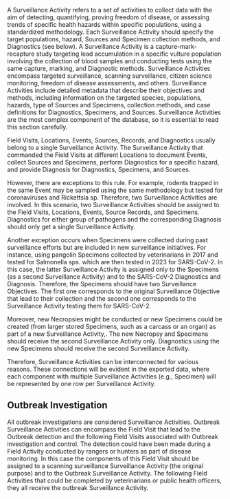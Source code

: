 <!-- # Surveillance Activity {.unnumbered} -->

A Surveillance Activity refers to a set of activities to collect data with the aim of detecting, quantifying, proving freedom of disease, or assessing trends of specific health hazards within specific populations, using a standardized methodology. Each Surveillance Activity should specify the target populations, hazard, Sources and Specimen collection methods, and Diagnostics (see below). A Surveillance Activity is a capture-mark-recapture study targeting lead accumulation in a specific vulture population involving the collection of blood samples and conducting tests using the same capture, marking, and Diagnostic methods.  Surveillance Activities encompass targeted surveillance, scanning surveillance, citizen science monitoring, freedom of disease assessments, and others. Surveillance Activities include detailed metadata that describe their objectives and methods, including information on the targeted species, populations, hazards, type of Sources and Specimens, collection methods, and case definitions for Diagnostics, Specimens, and Sources. Surveillance Activities are the most complex component of the database, so it is essential to read this section carefully.

Field Visits, Locations, Events, Sources, Records, and Diagnostics usually belong to a single Surveillance Activity. The Surveillance Activity that commanded the Field Visits at different Locations to document Events, collect Sources and Specimens, perform Diagnostics for a specific hazard, and provide Diagnosis for Diagnostics, Specimens, and Sources.

However, there are exceptions to this rule. For example, rodents trapped in the same Event may be sampled using the same methodology but tested for coronaviruses and Rickettsia sp. Therefore, two Surveillance Activities are involved. In this scenario, two Surveillance Activities should be assigned to the Field Visits, Locations, Events, Source Records, and Specimens. Diagnostics for either group of pathogens and the corresponding Diagnosis should only get a single Surveillance Activity.

Another exception occurs when Specimens were collected during past surveillance efforts but are included in new surveillance initiatives. For instance, using pangolin Specimens collected by veterinarians in 2017 and tested for Salmonella sps. which are then tested in 2023 for SARS-CoV-2. In this case, the latter Surveillance Activity is assigned only to the Specimens (as a second Surveillance Activity) and to the SARS-CoV-2 Diagnostics and Diagnosis. Therefore, the Specimens should have two Surveillance Objectives. The first one corresponds to the original Surveillance Objective that lead to their collection and the second one corresponds to the Surveillance Activity testing them for SARS-CoV-2.

Moreover, new Necropsies might be conducted or new Specimens could be created (from larger stored Specimens, such as a carcass or an organ) as part of a new Surveillance Activity,. The new Necropsy and Specimens should receive the second Surveillance Activity only. Diagnostics using the new Specimens should receive the second Surveillance Activity.

Therefore, Surveillance Activities can be interconnected for various reasons. These connections will be evident in the exported data, where each component with multiple Surveillance Activities (e.g., Specimen) will be represented by one row per Surveillance Activity.

## Outbreak Investigation

All outbreak investigations are considered Surveillance Activities. Outbreak Surveillance Activities can encompass the Field Visit that lead to the Outbreak detection and the following Field Visits associated with Outbreak investigation and control. The detection could have been made during a Field Activity conducted by rangers or hunters as part of disease monitoring. In this case the components of this Field Visit should be assigned to a scanning surveillance Surveillance Activity (the original purpose) and to the Outbreak Surveillance Activity. The following Field Activities that could be completed by veterinarians or public health officers, they all receive the outbreak Surveillance Activity.  
